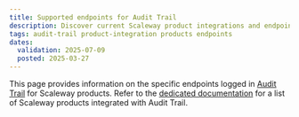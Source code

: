 ```yaml
---
title: Supported endpoints for Audit Trail
description: Discover current Scaleway product integrations and endpoints supported in Audit Trail for event tracking.
tags: audit-trail product-integration products endpoints
dates:
  validation: 2025-07-09
  posted: 2025-03-27
---
```



This page provides information on the specific endpoints logged in [Audit Trail](/audit-trail/) for Scaleway products. Refer to the [dedicated documentation](/audit-trail/reference-content/resource-integration-with-adt/) for a list of Scaleway products integrated with Audit Trail.

<AdtAccountEndpoints />

<AdtAppleSiliconEndpoints />

<AdtElasticMetalEndpoints />

<AdtIamEndpoints />


<AdtKeyManagerEndpoints />


<AdtKubernetesEndpoints />


<AdtSecretManagerEndpoints />
